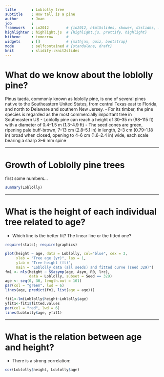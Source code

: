 ```yaml
---
title       : Loblolly tree         
subtitle    : How tall is a pine
author      : Joan
job         : 
framework   : io2012        # {io2012, html5slides, shower, dzslides, ...}
highlighter : highlight.js  # {highlight.js, prettify, highlight}
hitheme     : tomorrow      # 
widgets     : []            # {mathjax, quiz, bootstrap}
mode        : selfcontained # {standalone, draft}
knit        : slidify::knit2slides
---
```



What do we know about the loblolly pine?
========================================================

Pinus taeda, commonly known as loblolly pine, is one of several pines native to the Southeastern United States, from central Texas east to Florida, and north to Delaware and southern New Jersey.
- For its timber, the pine species is regarded as the most commercially important tree in Southeastern US
- Loblolly pine can reach a height of 30–35 m (98–115 ft) with a diameter of 0.4–1.5 m (1.3–4.9 ft)
- The seed cones are green, ripening pale buff-brown, 7–13 cm (2.8–5.1 in) in length, 2–3 cm (0.79–1.18 in) broad when closed, opening to 4–6 cm (1.6–2.4 in) wide, each scale bearing a sharp 3–6 mm spine

--- 

Growth of Loblolly pine trees
========================================================
first some numbers...
```r
summary(Loblolly)
```


--- 

What is the height of each individual tree related to age?
========================================================
- Which line is the better fit?
The linear line or the fitted one?

```r
require(stats); require(graphics)

plot(height ~ age, data = Loblolly, col="blue", cex = 3,
     xlab = "Tree age (yr)", las = 1,
     ylab = "Tree height (ft)",
     main = "Loblolly data (all seeds) and fitted curve (seed 329)")
fm1 <- nls(height ~ SSasymp(age, Asym, R0, lrc),
           data = Loblolly, subset = Seed == 329)
age <- seq(0, 30, length.out = 101)
par(col = "green", lwd = 6)
lines(age, predict(fm1, list(age = age)))

fit1<-lm(Loblolly$height~Loblolly$age)
yfit1<-fit1$fitted.values
par(col = "red", lwd = 6)
lines(Loblolly$age, yfit1)

```


--- 

What is the relation between age and height?
========================================================
- There is a strong correlation:

```r
cor(Loblolly$height, Loblolly$age)
```






